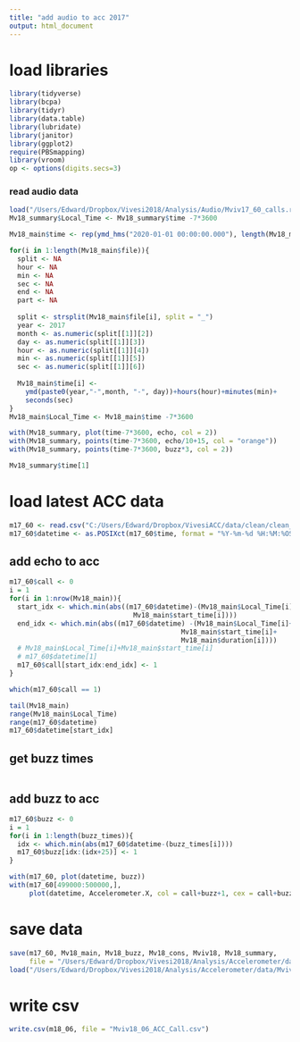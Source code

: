 ```yaml
---
title: "add audio to acc 2017"
output: html_document
---
```


# load libraries
```r
library(tidyverse)
library(bcpa)
library(tidyr)
library(data.table)
library(lubridate)
library(janitor)
library(ggplot2)
require(PBSmapping)
library(vroom)
op <- options(digits.secs=3)
```

### read audio data
```r
load("/Users/Edward/Dropbox/Vivesi2018/Analysis/Audio/Mviv17_60_calls.robj")
Mv18_summary$Local_Time <- Mv18_summary$time -7*3600

Mv18_main$time <- rep(ymd_hms("2020-01-01 00:00:00.000"), length(Mv18_main$file))

for(i in 1:length(Mv18_main$file)){
  split <- NA
  hour <- NA 
  min <- NA
  sec <- NA
  end <- NA
  part <- NA
  
  split <- strsplit(Mv18_main$file[i], split = "_")
  year <- 2017
  month <- as.numeric(split[[1]][2])
  day <- as.numeric(split[[1]][3])
  hour <- as.numeric(split[[1]][4])
  min <- as.numeric(split[[1]][5])
  sec <- as.numeric(split[[1]][6])
  
  Mv18_main$time[i] <- 
    ymd(paste0(year,"-",month, "-", day))+hours(hour)+minutes(min)+
    seconds(sec)
}
Mv18_main$Local_Time <- Mv18_main$time -7*3600

with(Mv18_summary, plot(time-7*3600, echo, col = 2))
with(Mv18_summary, points(time-7*3600, echo/10+15, col = "orange"))
with(Mv18_summary, points(time-7*3600, buzz*3, col = 2))

Mv18_summary$time[1]
```


# load latest ACC data
```r
m17_60 <- read.csv("C:/Users/Edward/Dropbox/VivesiACC/data/clean/clean_ACC_Mviv17_60.csv")
m17_60$datetime <- as.POSIXct(m17_60$time, format = "%Y-%m-%d %H:%M:%OS", tz = "UTC")

```

## add echo to acc
```r
m17_60$call <- 0
i = 1
for(i in 1:nrow(Mv18_main)){
  start_idx <- which.min(abs((m17_60$datetime)-(Mv18_main$Local_Time[i]+
                               Mv18_main$start_time[i])))
  end_idx <- which.min(abs((m17_60$datetime) -(Mv18_main$Local_Time[i]+
                                           Mv18_main$start_time[i]+
                                           Mv18_main$duration[i])))
  # Mv18_main$Local_Time[i]+Mv18_main$start_time[i]
  # m17_60$datetime[1]
  m17_60$call[start_idx:end_idx] <- 1
}

which(m17_60$call == 1)

tail(Mv18_main)
range(Mv18_main$Local_Time)
range(m17_60$datetime)
m17_60$datetime[start_idx]
```

## get buzz times
```r

```


## add buzz to acc
```r
m17_60$buzz <- 0
i = 1
for(i in 1:length(buzz_times)){
  idx <- which.min(abs(m17_60$datetime-(buzz_times[i])))
  m17_60$buzz[idx:(idx+25)] <- 1
}

with(m17_60, plot(datetime, buzz))
with(m17_60[499000:500000,], 
     plot(datetime, Accelerometer.X, col = call+buzz+1, cex = call+buzz+1/2,  type = "o", pch = 16))

```

# save data
```r
save(m17_60, Mv18_main, Mv18_buzz, Mv18_cons, Mviv18, Mv18_summary, 
     file = "/Users/Edward/Dropbox/Vivesi2018/Analysis/Accelerometer/data/Mviv18_06_complete.robj")
load("/Users/Edward/Dropbox/Vivesi2018/Analysis/Accelerometer/data/Mviv18_06_complete.robj")

```

# write csv
```r
write.csv(m18_06, file = "Mviv18_06_ACC_Call.csv")
```

